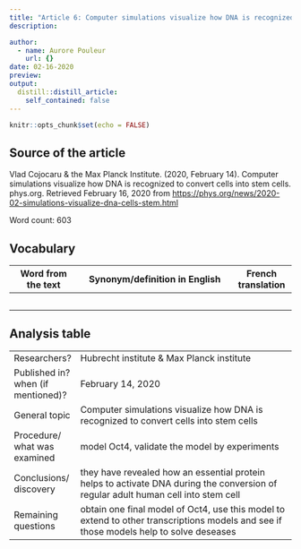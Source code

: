 ```yaml
---
title: "Article 6: Computer simulations visualize how DNA is recognized to convert cells into stem cells"
description: 

author:
  - name: Aurore Pouleur
    url: {}
date: 02-16-2020
preview: 
output:
  distill::distill_article:
    self_contained: false
---
```


```r
knitr::opts_chunk$set(echo = FALSE)
```

## Source of the article
 Vlad Cojocaru & the Max Planck Institute. (2020, February 14). Computer simulations visualize how DNA is recognized to convert cells into stem cells. phys.org. Retrieved February 16, 2020 from <https://phys.org/news/2020-02-simulations-visualize-dna-cells-stem.html> 

Word count: 603

## Vocabulary 

| Word   from the text | Synonym/definition in English                 | French translation |
| -------------------- | --------------------------------------------- | ------------------ |
|                      |                                               |                    |
|                      |                                               |                    |
|                      |                                               |                    |
|                      |                                               |                    |
|                      |                                               |                    |


## Analysis table 

|                                    |                                                                                                                                                                                                                                                                                         |
| ---------------------------------- | --------------------------------------------------------------------------------------------------------------------------------------------------------------------------------------------------------------------------------------------------------------------------------------- |
| Researchers?                       | Hubrecht institute & Max Planck institute                                                                                                          |
| Published in? when (if mentioned)? | February 14, 2020                                                                                                                                                                                                                                                                       |
| General topic                      | Computer simulations visualize how DNA is recognized to convert cells into stem cells                                  |
| Procedure/ what was examined       | model Oct4, validate the model by experiments                                                                          |
| Conclusions/   discovery           | they have revealed how an essential protein helps to activate DNA during the conversion of regular adult human cell into stem cell                                                                                                                                                     |
| Remaining   questions              | obtain one final model of Oct4, use this model to extend to other transcriptions models and see if those models help to solve deseases                                                                                                                                                |











